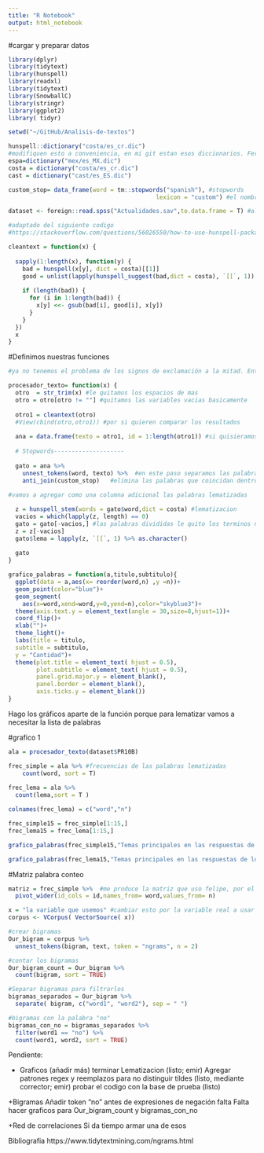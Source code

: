```yaml
---
title: "R Notebook"
output: html_notebook
---
```


#cargar y preparar datos
```r
library(dplyr)
library(tidytext)
library(hunspell)
library(readxl)
library(tidytext)
library(SnowballC)
library(stringr)
library(ggplot2)
library( tidyr)

setwd("~/GitHub/Analisis-de-textos")

hunspell::dictionary("costa/es_cr.dic")
#modifiquen esto a conveniencia, en mi git estan esos diccionarios. Fernando me preguntó por qué había tantos diccionarios. Es solo para probar
espa=dictionary("mex/es_MX.dic")
costa = dictionary("costa/es_cr.dic")
cast = dictionary("cast/es_ES.dic")

custom_stop= data_frame(word = tm::stopwords("spanish"), #stopwords
                                          lexicon = "custom") #el nombre que le vamos a poner

dataset <- foreign::read.spss("Actualidades.sav",to.data.frame = T) #alternativamente en la carpeta está el csv, entonces pueden usar ese si no les funciona

#adaptado del siguiente codigo 
#https://stackoverflow.com/questions/56026550/how-to-use-hunspell-package-to-suggest-correct-words-in-a-column-in-r

cleantext = function(x) {
  
  sapply(1:length(x), function(y) {
    bad = hunspell(x[y], dict = costa)[[1]]
    good = unlist(lapply(hunspell_suggest(bad,dict = costa), `[[`, 1))
    
    if (length(bad)) {
      for (i in 1:length(bad)) {
        x[y] <<- gsub(bad[i], good[i], x[y])
      }
    }
  })
  x
}
```

#Definimos nuestras funciones

```r
#ya no tenemos el problema de los signos de exclamación a la mitad. Entonces no nos vamos a preocupar por esto

procesador_texto= function(x) {
  otro  = str_trim(x) #le quitamos los espacios de mas
  otro = otro[otro != ""] #quitamos las variables vacias basicamente
  
  otro1 = cleantext(otro)
  #View(cbind(otro,otro1)) #por si quieren comparar los resultados
  
  ana = data.frame(texto = otro1, id = 1:length(otro1)) #si quisieramos podriamos conservar el id original del cuestionario. Para esto seleccionariamos las dos columnas y luego le haríamos un mutate o algo similar
  
  # Stopwords--------------------
  
  gato = ana %>%
    unnest_tokens(word, texto) %>%  #en este paso separamos las palabras individualmente
    anti_join(custom_stop)   #elimina las palabras que coincidan dentro del registro de stopwords
  
#vamos a agregar como una columna adicional las palabras lematizadas

  z = hunspell_stem(words = gato$word,dict = costa) #lematizacion
  vacios = which(lapply(z, length) == 0)
  gato = gato[-vacios,] #las palabras divididas le quito los terminos no reconocidos #en este caso un numero
  z = z[-vacios]
  gato$lema = lapply(z, `[[`, 1) %>% as.character()
  
  gato
}

grafico_palabras = function(a,titulo,subtitulo){
  ggplot(data = a,aes(x= reorder(word,n) ,y =n))+
  geom_point(color="blue")+
  geom_segment(
    aes(x=word,xend=word,y=0,yend=n),color="skyblue3")+
  theme(axis.text.y = element_text(angle = 30,size=8,hjust=1))+
  coord_flip()+
  xlab("")+
  theme_light()+
  labs(title = titulo,
  subtitle = subtitulo,
  y = "Cantidad")+
  theme(plot.title = element_text( hjust = 0.5),
        plot.subtitle = element_text( hjust = 0.5),
        panel.grid.major.y = element_blank(),
        panel.border = element_blank(),
        axis.ticks.y = element_blank())
}

```

Hago los gráficos aparte de la función porque para lematizar vamos a necesitar la lista de palabras

#grafico 1
```r
ala = procesador_texto(dataset$PR10B)

frec_simple = ala %>% #frecuencias de las palabras lematizadas
    count(word, sort = T)
  
frec_lema = ala %>% 
  count(lema,sort = T )

colnames(frec_lema) = c("word","n")

frec_simple15 = frec_simple[1:15,]
frec_lema15 = frec_lema[1:15,]

grafico_palabras(frec_simple15,"Temas principales en las respuestas de los participantes","Grafico de frecuencia por palabra, sin lematizar")

grafico_palabras(frec_lema15,"Temas principales en las respuestas de los participantes","Grafico de frecuencia por palabra, lematizado")

```


#Matriz palabra conteo

```r
matriz = frec_simple %>%  #me produce la matriz que uso felipe, por el momento no se necesita
  pivot_wider(id_cols = id,names_from= word,values_from= n)
```





```r
x = "la variable que usemos" #cambiar esto por la variable real a usar
corpus <- VCorpus( VectorSource( x))

#crear bigramas
Our_bigram = corpus %>%
  unnest_tokens(bigram, text, token = "ngrams", n = 2)

#contar los bigramas
Our_bigram_count = Our_bigram %>%
  count(bigram, sort = TRUE)

#Separar bigramas para filtrarlos
bigramas_separados = Our_bigram %>% 
  separate( bigram, c("word1", "word2"), sep = " ")

#bigramas con la palabra "no"
bigramas_con_no = bigramas_separados %>%
  filter(word1 == "no") %>%
  count(word1, word2, sort = TRUE)
```

Pendiente:

+ Graficos (añadir más)
terminar Lematizacion (listo; emir)
Agregar patrones regex y reemplazos para no distinguir tildes  (listo, mediante corrector; emir)
probar el codigo con la base de prueba (listo)

+Bigramas
Añadir token "no" antes de expresiones de negación  falta
Falta hacer graficos para Our_bigram_count y bigramas_con_no


+Red de correlaciones
Si da tiempo armar una de esos




















Bibliografia https://www.tidytextmining.com/ngrams.html